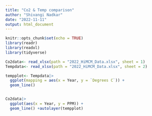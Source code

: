 ```yaml
---
title: "Co2 & Temp comparison"
author: "Shivangi Nadkar"
date: "2022-11-11"
output: html_document
---
```


```r
knitr::opts_chunk$set(echo = TRUE)
library(readr)
library(readxl)
library(tidyverse)
```

```r
Co2data<- read_xlsx(path = "2022_HiMCM_Data.xlsx", sheet = 1)
Tempdata<- read_xlsx(path = "2022_HiMCM_Data.xlsx", sheet = 2)
```

```r

tempplot<- Tempdata|>
  ggplot(mapping = aes(x = Year, y = `Degrees C`)) +
  geom_line()


Co2data|>
  ggplot(aes(x = Year, y = PPM)) +
  geom_line() +autolayer(tempplot)

```